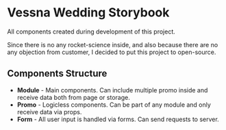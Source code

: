 
<Meta title="General/Intro" />

# Vessna Wedding Storybook

All components created during development of this project.

Since there is no any rocket-science inside, and also because there are no any objection from customer, I decided to put this project to open-source.

## Components Structure

* **Module** - Main components. Can include multiple promo inside and receive data both from page or storage.
* **Promo** - Logicless components. Can be part of any module and only receive data via props.
* **Form** - All user input is handled via forms. Can send requests to server.

